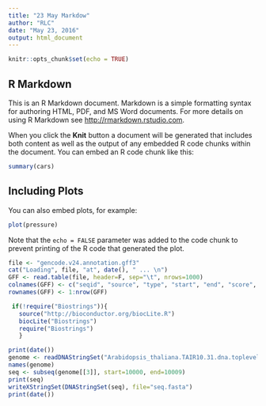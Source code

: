 ```yaml
---
title: "23 May Markdow"
author: "RLC"
date: "May 23, 2016"
output: html_document
---
```


```r
knitr::opts_chunk$set(echo = TRUE)
```

## R Markdown

This is an R Markdown document. Markdown is a simple formatting syntax for authoring HTML, PDF, and MS Word documents. For more details on using R Markdown see <http://rmarkdown.rstudio.com>.

When you click the **Knit** button a document will be generated that includes both content as well as the output of any embedded R code chunks within the document. You can embed an R code chunk like this:

```r
summary(cars)
```

## Including Plots

You can also embed plots, for example:

```r
plot(pressure)
```

Note that the `echo = FALSE` parameter was added to the code chunk to prevent printing of the R code that generated the plot.


```r
file <- "gencode.v24.annotation.gff3"
cat("Loading", file, "at", date(), " ... \n")
GFF <- read.table(file, header=F, sep="\t", nrows=1000)
colnames(GFF) <- c("seqid", "source", "type", "start", "end", "score", "strand", "phase", "attributes")
rownames(GFF) <- 1:nrow(GFF)
```


```r
 if(!require("Biostrings")){
   source("http://bioconductor.org/biocLite.R")
   biocLite("Biostrings")
   require("Biostrings")
   }
```

```r
print(date())
genome <- readDNAStringSet("Arabidopsis_thaliana.TAIR10.31.dna.toplevel.fa") 
names(genome)
seq <- subseq(genome[[3]], start=10000, end=10009) 
print(seq)
writeXStringSet(DNAStringSet(seq), file="seq.fasta")
print(date())
```

